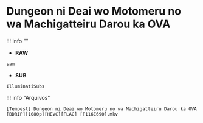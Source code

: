 # Dungeon ni Deai wo Motomeru no wa Machigatteiru Darou ka OVA

!!! info ""
- **RAW**
```
sam
```
- **SUB**
```
IlluminatiSubs
```


!!! info "Arquivos"
```
[Tempest] Dungeon ni Deai wo Motomeru no wa Machigatteiru Darou ka OVA [BDRIP][1080p][HEVC][FLAC] [F116E690].mkv
```
